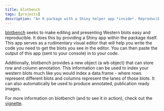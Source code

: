 ```yaml
---
title: blotbench
tags: [projects]
description: "An R package with a Shiny helper app *inside*. Reproducibly edit western blots visually and easily."
---
```


[blotbench](https://kaiaragaki.github.io/blotbench/index.html) seeks to make editing and presenting Western blots easy and reproducible. It does this by providing a Shiny app within the package itself. This app serves as a rudimentary visual editor that will help you write the code you need to get the blots you see in the editor. You can then paste the output of this app (sent to your console) in to your code.

Additionally, blotbench provides a new object (a wb object) that can store row and column annotation. This information can be used to index your western blots much like you would index a data.frame - where rows represent different blots and columns represent the lanes of those blots. It can also automatically be used to produce annotated, publication ready images.

For more information on blotbench (and to see it in action), check out the [vignette](https://kaiaragaki.github.io/blotbench/articles/usage.html).
